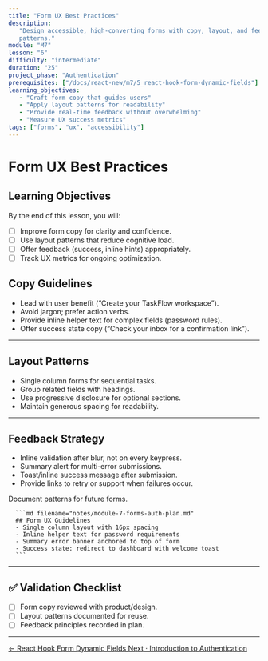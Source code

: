 ```yaml
---
title: "Form UX Best Practices"
description:
   "Design accessible, high-converting forms with copy, layout, and feedback
   patterns."
module: "M7"
lesson: "6"
difficulty: "intermediate"
duration: "25"
project_phase: "Authentication"
prerequisites: ["/docs/react-new/m7/5_react-hook-form-dynamic-fields"]
learning_objectives:
   - "Craft form copy that guides users"
   - "Apply layout patterns for readability"
   - "Provide real-time feedback without overwhelming"
   - "Measure UX success metrics"
tags: ["forms", "ux", "accessibility"]
---
```



# Form UX Best Practices

## Learning Objectives

By the end of this lesson, you will:

-  [ ] Improve form copy for clarity and confidence.
-  [ ] Use layout patterns that reduce cognitive load.
-  [ ] Offer feedback (success, inline hints) appropriately.
-  [ ] Track UX metrics for ongoing optimization.

## Copy Guidelines

-  Lead with user benefit (“Create your TaskFlow workspace”).
-  Avoid jargon; prefer action verbs.
-  Provide inline helper text for complex fields (password rules).
-  Offer success state copy (“Check your inbox for a confirmation link”).

---

## Layout Patterns

-  Single column forms for sequential tasks.
-  Group related fields with headings.
-  Use progressive disclosure for optional sections.
-  Maintain generous spacing for readability.

---

## Feedback Strategy

-  Inline validation after blur, not on every keypress.
-  Summary alert for multi-error submissions.
-  Toast/inline success message after submission.
-  Provide links to retry or support when failures occur.

<Accordions type='single' className='mt-4'>
   <Accordion title='TaskFlow Pro UX Checklist'>
      <p>Document patterns for future forms.</p>

      ```md filename="notes/module-7-forms-auth-plan.md"
      ## Form UX Guidelines
      - Single column layout with 16px spacing
      - Inline helper text for password requirements
      - Summary error banner anchored to top of form
      - Success state: redirect to dashboard with welcome toast
      ```

   </Accordion>
</Accordions>

---

## ✅ Validation Checklist

-  [ ] Form copy reviewed with product/design.
-  [ ] Layout patterns documented for reuse.
-  [ ] Feedback principles recorded in plan.

---

<div className='mt-8 flex justify-between'>
   <a
      href='/docs/react-new/m7/5_react-hook-form-dynamic-fields'
      className='text-sm font-medium text-muted-foreground hover:text-foreground'
   >
      ← React Hook Form Dynamic Fields
   </a>
   <a
      href='/docs/react-new/m7/7_introduction-authentication'
      className='text-sm font-medium text-primary hover:text-primary/80'
   >
      Next · Introduction to Authentication
   </a>
</div>
